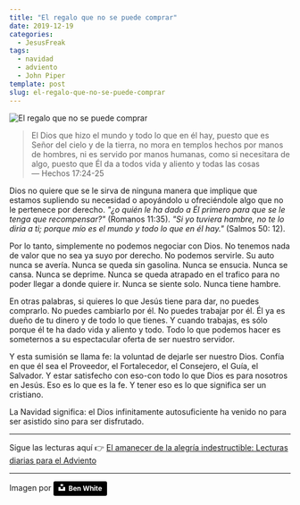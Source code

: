 ```yaml
---
title: "El regalo que no se puede comprar"
date: 2019-12-19
categories:
  - JesusFreak
tags:
  - navidad
  - adviento
  - John Piper
template: post
slug: el-regalo-que-no-se-puede-comprar
---
```


![El regalo que no se puede comprar](https://i.imgur.com/vMCATUw.jpg)

> El Dios que hizo el mundo y todo lo que en él hay, puesto que es Señor del cielo y de la tierra, no mora en templos hechos por manos de hombres, ni es servido por manos humanas, como si necesitara de algo, puesto que Él da a todos vida y aliento y todas las cosas <br />— Hechos 17:24-25

Dios no quiere que se le sirva de ninguna manera que implique que estamos supliendo su necesidad o apoyándolo u ofreciéndole algo que no le pertenece por derecho. _"¿o quién le ha dado a Él primero para que se le tenga que recompensar?"_ (Romanos 11:35). _"Si yo tuviera hambre, no te lo diría a ti; porque mío es el mundo y todo lo que en él hay."_ (Salmos 50: 12).

Por lo tanto, simplemente no podemos negociar con Dios. No tenemos nada de valor que no sea ya suyo por derecho. No podemos servirle. Su auto nunca se avería. Nunca se queda sin gasolina. Nunca se ensucia. Nunca se cansa. Nunca se deprime. Nunca se queda atrapado en el trafico para no poder llegar a donde quiere ir. Nunca se siente solo. Nunca tiene hambre.

En otras palabras, si quieres lo que Jesús tiene para dar, no puedes comprarlo. No puedes cambiarlo por él. No puedes trabajar por él. Él ya es dueño de tu dinero y de todo lo que tienes. Y cuando trabajas, es sólo porque él te ha dado vida y aliento y todo. Todo lo que podemos hacer es someternos a su espectacular oferta de ser nuestro servidor.

Y esta sumisión se llama fe: la voluntad de dejarle ser nuestro Dios. Confía en que él sea el Proveedor, el Fortalecedor, el Consejero, el Guía, el Salvador. Y estar satisfecho con eso-con todo lo que Dios es para nosotros en Jesús. Eso es lo que es la fe. Y tener eso es lo que significa ser un cristiano.

La Navidad significa: el Dios infinitamente autosuficiente ha venido no para ser asistido sino para ser disfrutado.

---

Sigue las lecturas aquí 👉 [El amanecer de la alegría indestructible: Lecturas diarias para el Adviento](/blog/el-amanecer-de-una-alegria-indestructible)

---

Imagen por <a style="background-color:black;color:white;text-decoration:none;padding:4px 6px;font-family:-apple-system, BlinkMacSystemFont, &quot;San Francisco&quot;, &quot;Helvetica Neue&quot;, Helvetica, Ubuntu, Roboto, Noto, &quot;Segoe UI&quot;, Arial, sans-serif;font-size:12px;font-weight:bold;line-height:1.2;display:inline-block;border-radius:3px" href="https://unsplash.com/@benwhitephotography?utm_medium=referral&amp;utm_campaign=photographer-credit&amp;utm_content=creditBadge" target="_blank" rel="noopener noreferrer" title="Download free do whatever you want high-resolution photos from Ben White"><span style="display:inline-block;padding:2px 3px"><svg xmlns="http://www.w3.org/2000/svg" style="height:12px;width:auto;position:relative;vertical-align:middle;top:-2px;fill:white" viewBox="0 0 32 32"><title>unsplash-logo</title><path d="M10 9V0h12v9H10zm12 5h10v18H0V14h10v9h12v-9z"></path></svg></span><span style="display:inline-block;padding:2px 3px">Ben White</span></a>
